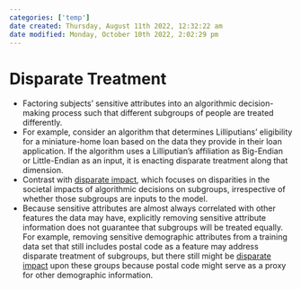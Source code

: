 ```yaml
---
categories: ['temp']
date created: Thursday, August 11th 2022, 12:32:22 am
date modified: Monday, October 10th 2022, 2:02:29 pm
---
```


# Disparate Treatment
- Factoring subjects' sensitive attributes into an algorithmic decision-making process such that different subgroups of people are treated differently.
- For example, consider an algorithm that determines Lilliputians’ eligibility for a miniature-home loan based on the data they provide in their loan application. If the algorithm uses a Lilliputian’s affiliation as Big-Endian or Little-Endian as an input, it is enacting disparate treatment along that dimension.
- Contrast with [disparate impact](Disparate%20Impact.qmd), which focuses on disparities in the societal impacts of algorithmic decisions on subgroups, irrespective of whether those subgroups are inputs to the model.
- Because sensitive attributes are almost always correlated with other features the data may have, explicitly removing sensitive attribute information does not guarantee that subgroups will be treated equally. For example, removing sensitive demographic attributes from a training data set that still includes postal code as a feature may address disparate treatment of subgroups, but there still might be [disparate impact](Disparate%20Impact.qmd) upon these groups because postal code might serve as a proxy for other demographic information.



